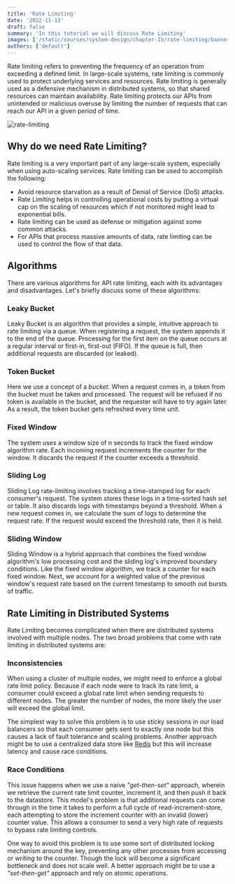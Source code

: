 ```yaml
---
title: 'Rate Limiting'
date: '2022-11-13'
draft: false
summary: 'In this tutorial we will discuss Rate Limiting'
images: ['/static/courses/system-design/chapter-IV/rate-limiting/banner.png']
authors: ['default']
---
```


Rate limiting refers to preventing the frequency of an operation from exceeding a defined limit. In large-scale systems, rate limiting is commonly used to protect underlying services and resources. Rate limiting is generally used as a defensive mechanism in distributed systems, so that shared resources can maintain availability. Rate limiting protects our APIs from unintended or malicious overuse by limiting the number of requests that can reach our API in a given period of time.

![rate-limiting](/static/courses/system-design/chapter-IV/rate-limiting/rate-limiting.png)

## Why do we need Rate Limiting?

Rate limiting is a very important part of any large-scale system, especially when using auto-scaling services. Rate limiting can be used to accomplish the following:

- Avoid resource starvation as a result of Denial of Service (DoS) attacks.
- Rate Limiting helps in controlling operational costs by putting a virtual cap on the scaling of resources which if not monitored might lead to exponential bills.
- Rate limiting can be used as defense or mitigation against some common attacks.
- For APIs that process massive amounts of data, rate limiting can be used to control the flow of that data.

## Algorithms

There are various algorithms for API rate limiting, each with its advantages and disadvantages. Let's briefly discuss some of these algorithms:

### **Leaky Bucket**

Leaky Bucket is an algorithm that provides a simple, intuitive approach to rate limiting via a queue. When registering a request, the system appends it to the end of the queue. Processing for the first item on the queue occurs at a regular interval or first-in, first-out (FIFO). If the queue is full, then additional requests are discarded (or leaked).

### **Token Bucket**

Here we use a concept of a _bucket_. When a request comes in, a token from the bucket must be taken and processed. The request will be refused if no token is available in the bucket, and the requester will have to try again later. As a result, the token bucket gets refreshed every time unit.

### **Fixed Window**

The system uses a window size of n seconds to track the fixed window algorithm rate. Each incoming request increments the counter for the window. It discards the request if the counter exceeds a threshold.

### **Sliding Log**

Sliding Log rate-limiting involves tracking a time-stamped log for each consumer's request. The system stores these logs in a time-sorted hash set or table. It also discards logs with timestamps beyond a threshold. When a new request comes in, we calculate the sum of logs to determine the request rate. If the request would exceed the threshold rate, then it is held.

### **Sliding Window**

Sliding Window is a hybrid approach that combines the fixed window algorithm's low processing cost and the sliding log's improved boundary conditions. Like the fixed window algorithm, we track a counter for each fixed window. Next, we account for a weighted value of the previous window's request rate based on the current timestamp to smooth out bursts of traffic.

## Rate Limiting in Distributed Systems

Rate Limiting becomes complicated when there are distributed systems involved with multiple nodes. The two broad problems that come with rate limiting in distributed systems are:

### Inconsistencies

When using a cluster of multiple nodes, we might need to enforce a global rate limit policy. Because if each node were to track its rate limit, a consumer could exceed a global rate limit when sending requests to different nodes. The greater the number of nodes, the more likely the user will exceed the global limit.

The simplest way to solve this problem is to use sticky sessions in our load balancers so that each consumer gets sent to exactly one node but this causes a lack of fault tolerance and scaling problems. Another approach might be to use a centralized data store like [Redis](https://redis.io/) but this will increase latency and cause race conditions.

### Race Conditions

This issue happens when we use a naive _"get-then-set"_ approach, wherein we retrieve the current rate limit counter, increment it, and then push it back to the datastore. This model's problem is that additional requests can come through in the time it takes to perform a full cycle of read-increment-store, each attempting to store the increment counter with an invalid (lower) counter value. This allows a consumer to send a very high rate of requests to bypass rate limiting controls.

One way to avoid this problem is to use some sort of distributed locking mechanism around the key, preventing any other processes from accessing or writing to the counter. Though the lock will become a significant bottleneck and does not scale well. A better approach might be to use a _"set-then-get"_ approach and rely on atomic operations.
